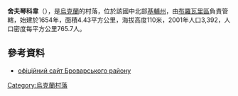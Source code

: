 {{coord|50|38|44|N|31|2|42|E|scale:30000|display=title}}

'''舍夫琴科韋'''（{{lang-uk|Шевченкове}}），是[[烏克蘭|烏克蘭]]的村落，位於該國中北部[[基輔州|基輔州]]，由[[布羅瓦里區|布羅瓦里區]]負責管轄，始建於1654年，面積4.43平方公里，海拔高度110米，2001年人口3,392，人口密度每平方公里765.7人。

==參考資料==
* [http://www.brovary-region.com.ua/html/main/map/shevch.htm офіційний сайт Броварського району]{{dead link|date=2018年4月 |bot=InternetArchiveBot |fix-attempted=yes }}

{{Ukraine-geo-stub}}
[[Category:烏克蘭村落|Category:烏克蘭村落]]